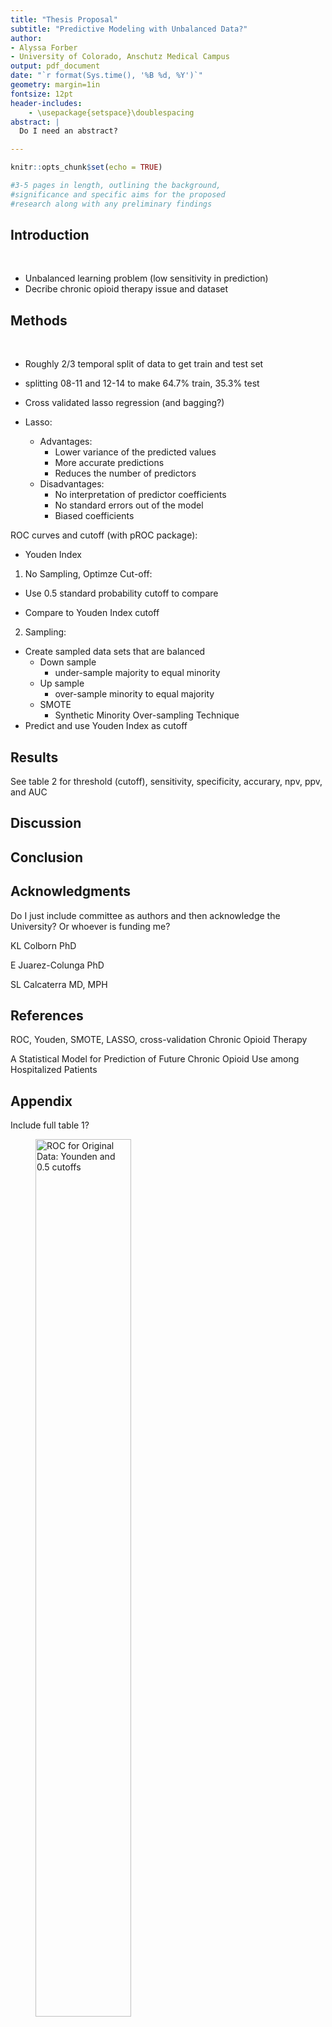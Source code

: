 ```yaml
---
title: "Thesis Proposal"
subtitle: "Predictive Modeling with Unbalanced Data?"
author:
- Alyssa Forber
- University of Colorado, Anschutz Medical Campus
output: pdf_document
date: "`r format(Sys.time(), '%B %d, %Y')`"
geometry: margin=1in
fontsize: 12pt 
header-includes:
    - \usepackage{setspace}\doublespacing
abstract: |
  Do I need an abstract? 

---
```


```r
knitr::opts_chunk$set(echo = TRUE)

#3-5 pages in length, outlining the background, 
#significance and specific aims for the proposed 
#research along with any preliminary findings

```



## Introduction

$\qquad$

- Unbalanced learning problem (low sensitivity in prediction)
- Decribe chronic opioid therapy issue and dataset



## Methods

$\qquad$

- Roughly 2/3 temporal split of data to get train and test set 
- splitting 08-11 and 12-14 to make 64.7% train, 35.3% test

- Cross validated lasso regression (and bagging?)

- Lasso: 
    - Advantages:
        - Lower variance of the predicted values
        - More accurate predictions
        - Reduces the number of predictors

    - Disadvantages:
        - No interpretation of predictor coefficients
        - No standard errors out of the model
        - Biased coefficients


ROC curves and cutoff (with pROC package):

- Youden Index

1. No Sampling, Optimze Cut-off:

- Use 0.5 standard probability cutoff to compare

- Compare to Youden Index cutoff

2. Sampling:

- Create sampled data sets that are balanced 
    - Down sample
        - under-sample majority to equal minority
    - Up sample
        - over-sample minority to equal majority
    - SMOTE
        - Synthetic Minority Over-sampling Technique

- Predict and use Youden Index as cutoff



## Results

See table 2 for threshold (cutoff), sensitivity, specificity, accurary, npv, ppv, and AUC

## Discussion



## Conclusion



## Acknowledgments

Do I just include committee as authors and then acknowledge the University?
Or whoever is funding me?

KL Colborn PhD

E Juarez-Colunga PhD

SL Calcaterra MD, MPH


## References

ROC, Youden, SMOTE, LASSO, cross-validation Chronic Opioid Therapy

A Statistical Model for Prediction of Future Chronic Opioid Use among Hospitalized Patients



## Appendix

Include full table 1?


\begin{table}
\centering
\caption {}  
\scalebox{.8}{
\begin{tabular}{l c c c}
\hline
\textbf{Variable} & \textbf{Yes COT} & \textbf{No COT} & \textbf{p-value} \\
 & 1,457 (5\%) & 26,248 (95\%) & \\
\hline
Age 15-35 & 10\% & 22\% & $<$.001\\
Age 45-55 & 35\% & 24\% & $<$.001 \\
Age 55-65 & 28\% & 21\% & $<$.001 \\
Discount payment or Medicaid & 76\% & 61\% & $<$.001 \\
History of chronic pain & 76\% &53\%& $<$.001 \\
Discharge diagnosis chronic pain & 50\% & 29\% & $<$.001 \\
Surgical patient & 48\% & 39\% & $<$.001 \\
Past year: & & &\\
Benzodiazepine & 16\% & 5\% & $<$.001 \\
Non-opioid analgesics & 25\% & 9\% & $<$.001 \\
Number of opioid prescriptions: & & &\\
0 & 38\% & 80\%& \\
1 & 17\% & 11\% & \\
2 & 14\% & 4\%& \\
3 & 9\% & 2\% & \\
4-9 & 23\% & 3\% & $<$.001 \\
Receipt of opioid at discharge & 56\% & 28\% & $<$.001 \\
MME per hospital day $>$ 10 & 80\% & 52\% & $<$.001 \\
\hline
\end{tabular} 
}
\end{table}



\begin{table}
\centering
\caption {} 
\scalebox{0.8}{
\begin{tabular}{l c c c c c c c}
\hline
\textbf{Data} & \textbf{Threshold} & \textbf{Specificity} & \textbf{Sensitivity} & \textbf{NPV} & \textbf{PPV} & \textbf{Accuracy} & \textbf{AUC} \\
\hline
\textbf{Unsampled 0.5} & 0.5 & 99 & 8	& 96 & 35 & 96 & 86  \\
\textbf{Unsampled} & 0.043 & 73 &	85 & 99	& 12 & 73	& 86 \\
\textbf{Down sampled} & 0.401	& 73 & 85	& 99 & 12 & 74 & 86  \\
\textbf{Up sampled} & 0.399	& 74 & 85	& 99 & 12	& 74 & 87 \\
\textbf{SMOTE} & 0.472 & 84 & 74	& 99 & 17 & 84 & 86 \\
\hline
\end{tabular}
}
\end{table}


![ROC for Original Data: Younden and 0.5 cutoffs](/Users/alyssaforber/Box Sync/AlyssaKatieResearch/Opioids/Results/LassROCplot.png){ width=60% }

